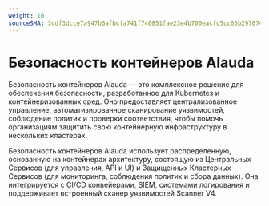 ```yaml
---
weight: 10
sourceSHA: 3cdf3dcce7a947b6afbcfa741f740851fae23e4b700eacfc5cc05b297674096a
---
```


# Безопасность контейнеров Alauda

Безопасность контейнеров Alauda — это комплексное решение для обеспечения безопасности, разработанное для Kubernetes и контейнеризованных сред. Оно предоставляет централизованное управление, автоматизированное сканирование уязвимостей, соблюдение политик и проверки соответствия, чтобы помочь организациям защитить свою контейнерную инфраструктуру в нескольких кластерах.

Безопасность контейнеров Alauda использует распределенную, основанную на контейнерах архитектуру, состоящую из Центральных Сервисов (для управления, API и UI) и Защищенных Кластерных Сервисов (для мониторинга, соблюдения политик и сбора данных). Она интегрируется с CI/CD конвейерами, SIEM, системами логирования и поддерживает встроенный сканер уязвимостей Scanner V4.

<ExternalSite name="alauda-container-security" />
